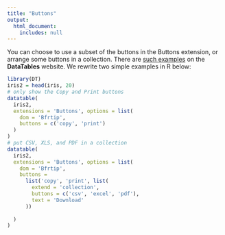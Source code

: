 ```yaml
---
title: "Buttons"
output:
  html_document:
    includes: null
---
```


You can choose to use a subset of the buttons in the Buttons extension, or arrange some buttons in a collection. There are [such examples](http://datatables.net/extensions/buttons/examples/) on the **DataTables** website. We rewrite two simple examples in R below:

```r
library(DT)
iris2 = head(iris, 20)
# only show the Copy and Print buttons
datatable(
  iris2,
  extensions = 'Buttons', options = list(
    dom = 'Bfrtip',
    buttons = c('copy', 'print')
  )
)
# put CSV, XLS, and PDF in a collection
datatable(
  iris2,
  extensions = 'Buttons', options = list(
    dom = 'Bfrtip',
    buttons = 
      list('copy', 'print', list(
        extend = 'collection',
        buttons = c('csv', 'excel', 'pdf'),
        text = 'Download'
      ))
    
  )
)
```
